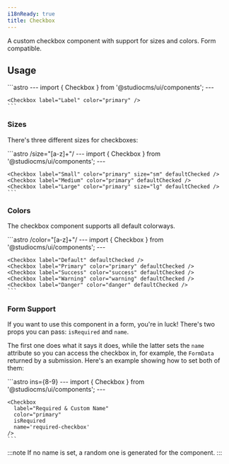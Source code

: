 ```yaml
---
i18nReady: true
title: Checkbox
---
```



A custom checkbox component with support for sizes and colors. Form compatible.

## Usage

<Tabs>
  <TabItem label="Preview">
    <PreviewCard>
      <Checkbox label="Label" color="primary" />
    </PreviewCard>
  </TabItem>
  <TabItem label="Code">
    ```astro
    ---
    import { Checkbox } from '@studiocms/ui/components';
    ---

    <Checkbox label="Label" color="primary" />
    ```
  </TabItem>
</Tabs>

### Sizes

There's three different sizes for checkboxes:

<Tabs>
  <TabItem label="Preview">
    <PreviewCard>
      <Row>
        <Checkbox label="Small" color="primary" size="sm" defaultChecked />
        <Checkbox label="Medium" color="primary" defaultChecked />
        <Checkbox label="Large" color="primary" size="lg" defaultChecked />
      </Row>
    </PreviewCard>
  </TabItem>
  <TabItem label="Code">
    ```astro /size="[a-z]+"/
    ---
    import { Checkbox } from '@studiocms/ui/components';
    ---

    <Checkbox label="Small" color="primary" size="sm" defaultChecked />
    <Checkbox label="Medium" color="primary" defaultChecked />
    <Checkbox label="Large" color="primary" size="lg" defaultChecked />
    ```
  </TabItem>
</Tabs>

### Colors

The checkbox component supports all default colorways.

<Tabs>
  <TabItem label="Preview">
    <PreviewCard>
      <Row>
        <Checkbox label="Default" defaultChecked />
        <Checkbox label="Primary" color="primary" defaultChecked />
        <Checkbox label="Success" color="success" defaultChecked />
        <Checkbox label="Warning" color="warning" defaultChecked />
        <Checkbox label="Danger" color="danger" defaultChecked />
      </Row>
    </PreviewCard>
  </TabItem>
  <TabItem label="Code">
    ```astro /color="[a-z]+"/
    ---
    import { Checkbox } from '@studiocms/ui/components';
    ---

    <Checkbox label="Default" defaultChecked />
    <Checkbox label="Primary" color="primary" defaultChecked />
    <Checkbox label="Success" color="success" defaultChecked />
    <Checkbox label="Warning" color="warning" defaultChecked />
    <Checkbox label="Danger" color="danger" defaultChecked />
    ```
  </TabItem>
</Tabs>

### Form Support

If you want to use this component in a form, you're in luck! There's two props you can pass: `isRequired` and `name`.

The first one does what it says it does, while the latter sets the `name` attribute so you can access the checkbox in, for example,
the `FormData` returned by a submission. Here's an example showing how to set both of them:

<Tabs>
  <TabItem label="Preview">
    <PreviewCard>
      <Checkbox label="Required & Custom Name" color="primary" isRequired name='required-checkbox' />
    </PreviewCard>
  </TabItem>
  <TabItem label="Code">
    ```astro ins={8-9}
    ---
    import { Checkbox } from '@studiocms/ui/components';
    ---

    <Checkbox 
      label="Required & Custom Name"
      color="primary"
      isRequired
      name='required-checkbox'
    />
    ```
  </TabItem>
</Tabs>

:::note
If no name is set, a random one is generated for the component.
:::
